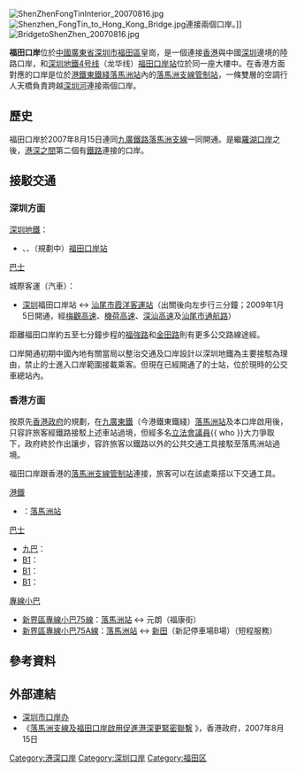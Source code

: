 {{Otheruses|福田口岸站|subject=[[深圳市|深圳市]]与[[香港|香港]]之间的一个陆路边境[[口岸|口岸]]|other=[[深圳地铁4号线|深圳地铁4号线]]与[[深圳地铁10号线|深圳地铁10号线]]的换乘车站}}
{{Distinguish|皇岗口岸}} 
{{Onesource|time=2014-07-06T01:37:59+00:00}}{{Refimprove|time=2014-07-06T01:37:59+00:00}}
{{Infobox border port
|name                      = 福田陆路（公路）口岸<ref name="口岸年鉴2017">{{cite book |author1=国家口岸管理办公室 |author2=中国口岸协会 |title=《中国口岸年鉴2017》 |location=[[北京市|北京]] |publisher=[[中国海关出版社|中国海关出版社]] |date=2017.12 |isbn=978-7-5175-0240-1}}</ref>
|photo                     = ShenZhenFongTin 20070816.jpg
|country                   = {{PRC}}
|location                  = [[廣東省|廣東省]][[深圳市|深圳市]][[福田区|福田区]]
|type                      = 国家级一类公路口岸
|border_guard              = 深圳出入境边防检查总站<br>皇岗出入境邊防檢查站<ref>{{cite web |author1=王茂程 |title=年初一逾10万人次从皇岗福田口岸出入境，初二起人流会更多 |location= |publisher=深圳特区报 |date=2019-02-06 |url=http://www.sznews.com/news/content/2019-02/06/content_21396440.htm |access-date=2019-06-29 |archive-date=2020-09-26 |archive-url=https://web.archive.org/web/20200926052037/http://www.sznews.com/news/content/2019-02/06/content_21396440.htm |dead-url=no }}</ref>
|customs                   = [[深圳海关|深圳海关]]
|opened                    = 2007年8月15日
|corresponding_port        = {{flagicon|HK}} [[落馬洲支線管制站|落馬洲支線管制站]]
| stat_import-export_value = 
| stat_passenger           = 
| stat_cargo               = 
| stat_container           = 
| stat_vehicle             = 
| stat_year                = 
}}
[[File:ShenZhenFongTinInterior_20070816.jpg|thumb]]
[[File:Shenzhen_FongTin_to_Hong_Kong_Bridge.jpg|thumb]]連接兩個口岸。]]
[[File:BridgetoShenZhen_20070816.jpg|thumb]]

'''福田口岸'''位於[[中國|中國]][[廣東省|廣東省]][[深圳市|深圳市]][[福田區|福田區]]皇崗，是一個連接[[香港|香港]]與中國[[深圳|深圳]]邊境的陸路口岸，和[[深圳地鐵|深圳地鐵]][[深圳地铁4号线|4号线]]（龙华线）[[福田口岸站|福田口岸站]]位於同一座大樓中。在香港方面對應的口岸是位於[[港鐵|港鐵]][[東鐵綫|東鐵綫]][[落馬洲站|落馬洲站]]內的[[落馬洲支線管制站|落馬洲支線管制站]]，一條雙層的空調行人天橋負責跨越[[深圳河|深圳河]]連接兩個口岸。

== 歷史 ==
福田口岸於2007年8月15日連同[[九廣鐵路|九廣鐵路]][[落馬洲支線|落馬洲支線]]一同開通。是繼[[羅湖口岸|羅湖口岸]]之後，[[深港關係|港深之間]]第二個有[[鐵路|鐵路]]連接的口岸。

== 接駁交通 ==
=== 深圳方面 ===
;[[深圳地鐵|深圳地鐵]]：
* {{深圳地鐵|4|c}}、{{深圳地鐵|10|c}}、{{深圳地鐵|20|c}}（規劃中）[[福田口岸站|福田口岸站]]

;[[深圳巴士|巴士]]
{{深圳巴士路线简单列表|203|B618|B685|B689|B957|M120|M499}} 

;城際客運（汽車）：
* [[深圳|深圳]]福田口岸站 ↔ [[汕尾市|汕尾市]][[霞洋客運站|霞洋客運站]]（出關後向左步行三分鐘；2009年1月5日開通，經[[梅觀高速|梅觀高速]]、[[機荷高速|機荷高速]]、[[深汕高速|深汕高速]]及[[汕尾市|汕尾市]][[通航路|通航路]]）

距離福田口岸約五至七分鐘步程的[[福強路|福強路]]和[[金田路|金田路]]則有更多公交路線途經。

口岸開通初期中國內地有關當局以整治交通及口岸設計以深圳地鐵為主要接駁為理由，禁止的士進入口岸範圍接載乘客。但現在已經開通了的士站，位於現時的公交車總站內。

{{Weasel}}

=== 香港方面 ===
按原先[[香港政府|香港政府]]的規劃，在[[九廣東鐵|九廣東鐵]]（今港鐵東鐵綫）[[落馬洲站|落馬洲站]]及本口岸啟用後，只容許旅客經鐵路接駁上述車站過境，但經多名[[香港特別行政區立法會|立法會議員]]{{ who }}大力爭取下，政府終於作出讓步，容許旅客以鐵路以外的公共交通工具接駁至落馬洲站過境。

福田口岸跟香港的[[落馬洲支線管制站|落馬洲支線管制站]]連接，旅客可以在該處乘搭以下交通工具。

;[[港鐵|港鐵]]
*  {{港鐵路線標誌|EAL}}：[[落馬洲站|落馬洲站]]

;[[香港巴士|巴士]]
* <!-- 注释出：[[File:KMB_logo_(2016).svg|35px]] --> [[九巴|九巴]]：
* [[九龍巴士B1線|B1]]：{{HK Bus Route KLNT|B1|inline}}
*[[九龍巴士B1線|B1]]：{{HK Bus Route KLNT|B1|special1}}
*[[九龍巴士B1線|B1]]：{{HK Bus Route KLNT|B1|special2}}

;[[香港小巴|專線小巴]]
* [[新界區專線小巴75線|新界區專線小巴75線]]：[[落馬洲站|落馬洲站]] ↔ 元朗（福康街）
* [[新界區專線小巴75A線|新界區專線小巴75A線]]：[[落馬洲站|落馬洲站]] ↔ [[新田_(香港)|新田]]（新記停車場B場）（短程服務）

== 參考資料 ==
{{Reflist}}

== 外部連結 ==
* [https://web.archive.org/web/20070821073844/http://www.szka.gov.cn/ 深圳市口岸办]
* 《[http://www.info.gov.hk/gia/general/200708/15/P200708150172.htm 落馬洲支線及福田口岸啟用促進港深更緊密聯繫] {{Wayback|url=http://www.info.gov.hk/gia/general/200708/15/P200708150172.htm |date=20210428051659 }}》，香港政府，2007年8月15日

{{中華人民共和國边境口岸|公路}}
{{香港出入境管制站}}
{{深圳}}
[[Category:港深口岸|Category:港深口岸]]
[[Category:深圳口岸|Category:深圳口岸]]
[[Category:福田区|Category:福田区]]